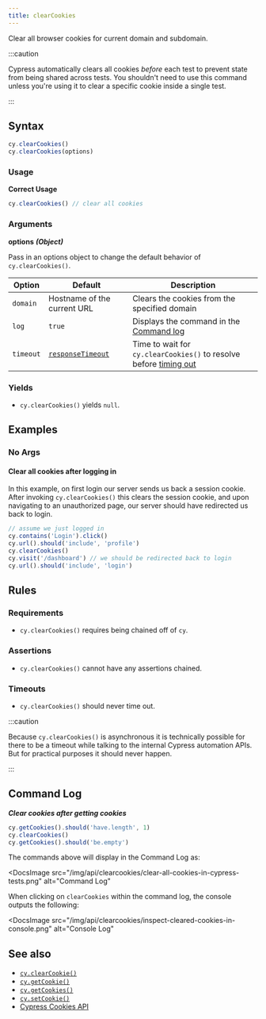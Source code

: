```yaml
---
title: clearCookies
---
```


Clear all browser cookies for current domain and subdomain.

:::caution

Cypress automatically clears all cookies _before_ each test to prevent state
from being shared across tests. You shouldn't need to use this command unless
you're using it to clear a specific cookie inside a single test.

:::

## Syntax

```javascript
cy.clearCookies()
cy.clearCookies(options)
```

### Usage

**<Icon name="check-circle" color="green" /> Correct Usage**

```javascript
cy.clearCookies() // clear all cookies
```

### Arguments

**<Icon name="angle-right" /> options** **_(Object)_**

Pass in an options object to change the default behavior of `cy.clearCookies()`.

| Option    | Default                                                        | Description                                                                              |
| --------- | -------------------------------------------------------------- | ---------------------------------------------------------------------------------------- |
| `domain`  | Hostname of the current URL                                    | Clears the cookies from the specified domain                                             |
| `log`     | `true`                                                         | Displays the command in the [Command log](/guides/core-concepts/cypress-app#Command-Log) |
| `timeout` | [`responseTimeout`](/guides/references/configuration#Timeouts) | Time to wait for `cy.clearCookies()` to resolve before [timing out](#Timeouts)           |

### Yields [<Icon name="question-circle"/>](/guides/core-concepts/introduction-to-cypress#Subject-Management)

- `cy.clearCookies()` yields `null`.

## Examples

### No Args

#### Clear all cookies after logging in <E2EOnlyBadge />

In this example, on first login our server sends us back a session cookie. After
invoking `cy.clearCookies()` this clears the session cookie, and upon navigating
to an unauthorized page, our server should have redirected us back to login.

```javascript
// assume we just logged in
cy.contains('Login').click()
cy.url().should('include', 'profile')
cy.clearCookies()
cy.visit('/dashboard') // we should be redirected back to login
cy.url().should('include', 'login')
```

## Rules

### Requirements [<Icon name="question-circle"/>](/guides/core-concepts/introduction-to-cypress#Chains-of-Commands)

- `cy.clearCookies()` requires being chained off of `cy`.

### Assertions [<Icon name="question-circle"/>](/guides/core-concepts/introduction-to-cypress#Assertions)

- `cy.clearCookies()` cannot have any assertions chained.

### Timeouts [<Icon name="question-circle"/>](/guides/core-concepts/introduction-to-cypress#Timeouts)

- `cy.clearCookies()` should never time out.

:::caution

Because `cy.clearCookies()` is asynchronous it is technically possible for there
to be a timeout while talking to the internal Cypress automation APIs. But for
practical purposes it should never happen.

:::

## Command Log

**_Clear cookies after getting cookies_**

```javascript
cy.getCookies().should('have.length', 1)
cy.clearCookies()
cy.getCookies().should('be.empty')
```

The commands above will display in the Command Log as:

<DocsImage
  src="/img/api/clearcookies/clear-all-cookies-in-cypress-tests.png"
  alt="Command Log"
></DocsImage>

When clicking on `clearCookies` within the command log, the console outputs the
following:

<DocsImage
  src="/img/api/clearcookies/inspect-cleared-cookies-in-console.png"
  alt="Console Log"
></DocsImage>

## See also

- [`cy.clearCookie()`](/api/commands/clearcookie)
- [`cy.getCookie()`](/api/commands/getcookie)
- [`cy.getCookies()`](/api/commands/getcookies)
- [`cy.setCookie()`](/api/commands/setcookie)
- [Cypress Cookies API](/api/cypress-api/cookies)
